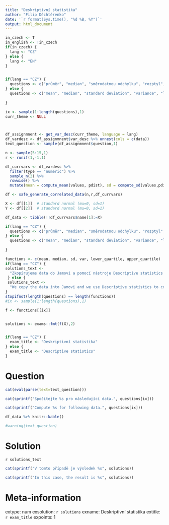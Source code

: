 ```yaml
---
title: "Deskriptivní statistika"
author: "Filip Děchtěrenko"
date: '`r format(Sys.time(), "%d %B, %Y")`'
output: html_document
---
```


```r
in_czech <- T
in_english <- !in_czech
if(in_czech) {
  lang <- "CZ"
} else {
  lang <- "EN"
}


if(lang == "CZ") {
  questions <- c("průměr", "median", "směrodatnou odchylku", "rozptyl", "dolní kvartil", "horní kvartil")
} else {
  questions <- c("mean", "median", "standard deviation", "variance", "lower quartile", "upper quartile")
  
}

ix <- sample(1:length(questions),1)
curr_theme <- NULL



```

```r

```

```r
df_assignmnent <- get_var_desc(curr_theme, language = lang)
df_vardesc <- df_assignmnent$var_desc %>% unnest(cols = c(data))
text_question <- sample(df_assignmnent$question,1)

n <- sample(5:15,1)
r <- runif(1,-1,1)

df_currvars <- df_vardesc %>% 
  filter(type == "numeric") %>% 
  sample_n(2) %>% 
  rowwise() %>% 
  mutate(mean = compute_mean(values, pdist), sd = compute_sd(values,pdist))

df <- safe_generate_correlated_data(n,r,df_currvars)

X <- df[[1]]  # standard normal (mu=0, sd=1)
Y <- df[[2]]  # standard normal (mu=0, sd=1)

df_data <- tibble(!!df_currvars$name[1]:=X)

if(lang == "CZ") {
  questions <- c("průměr", "median", "směrodatnou odchylku", "rozptyl", "dolní kvartil", "horní kvartil")
} else {
  questions <- c("mean", "median", "standard deviation", "variance", "lower quartile", "upper quartile")
  
}

functions <- c(mean, median, sd, var, lower_quartile, upper_quartile)
if(lang == "CZ") {
solutions_text <- 
  "Zkopírujeme data do Jamovi a pomocí nástroje Descriptive statistics spočítáme požadovanou statistiku"
 } else {
 solutions_text <- 
  "We copy the data into Jamovi and we use Descriptive statistics to compute the approprate statistics" 
}
stopifnot(length(questions) == length(functions))
#ix <- sample(1:length(questions),1)

f <- functions[[ix]]


solutions <- exams::fmt(f(X),2)


if(lang == "CZ") {
  exam_title <- "Deskriptivní statistika"
} else {
  exam_title <- "Descriptive statistics"
}


```

Question
========
```r
cat(eval(parse(text=text_question)))
```

```r
cat(sprintf("Spočítejte %s pro následující data.", questions[ix]))
```

```r
cat(sprintf("Compute %s for following data.", questions[ix]))
```

```r
df_data %>% knitr::kable()
```

```r
#warning(text_question)
```

Solution
========

`r solutions_text`

```r
cat(sprintf("V tomto případě je výsledek %s", solutions))
```

```r
cat(sprintf("In this case, the result is %s", solutions))
```


Meta-information
================
extype: num
exsolution: `r solutions`
exname: Deskriptivní statistika
extitle: `r exam_title`
expoints: 1


